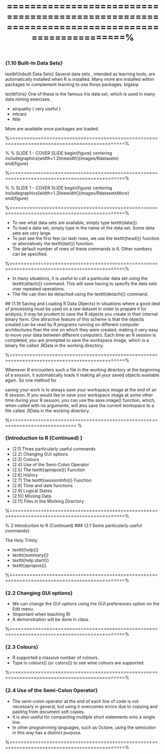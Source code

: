 %==============================================================================================%
 
### {1.10 Built-In Data Sets}
 textbf{Inbuilt Data Sets}
 Several data sets , intended as learning tools, are automatically installed when R is installed.
 Many more are installed within packages to complement learning to use those packages. 
 bigskip
 
 textbf{iris} One
 of these is the famous Iris data set, which is used in many data mining exercises.
 
 
*  airquality  ( very useful )
*  mtcars
*  Nile
 
 More are available once packages are loaded.
 
 
 %==============================================================================================%
 
 % % SLIDE 1 - COVER SLIDE
 begin{figure}
 centering
 includegraphics[width=1.2linewidth]{images/Rdatasets}        
 end{figure}
    
 %==============================================================================================%
 
 % % SLIDE 1 - COVER SLIDE
 begin{figure}
 centering
 includegraphics[width=1.2linewidth]{images/RdatasetsMore}   
 end{figure}
    
 %==============================================================================================%
 
 
 
*  To see what data sets are available, simply type texttt{data()}.
 *  To load a data set, simply type in the
 name of the data set. Some data sets are very large.
 *  To just see the first few (or last) rows, we
 use the texttt{head()} function or alternatively the texttt{tail()} function. 
*  The default number of rows of
 these commands is 6. Other numbers can be specified.
 
 
 
 %==============================================================================================%
 
 
*  In many situations, it is useful to call a particular data set using the texttt{attach()} command. This
 will save having to specify the data sets over repeated operations. 
*  The file can then be detached
 using the texttt{detach()} command.
 
 
 
 
 ## {1.19 Saving and Loading R Data Objects}
 In situations where a good deal of processing must be used on a raw dataset in order to prepare
 it for analysis, it may be prudent to save the R objects you create in their internal binary form.
 One attractive feature of this scheme is that the objects created can be read by R programs
 running on different computer architectures than the one on which they were created, making it
 very easy to move your data between different computers. Each time an R session is completed,
 you are prompted to save the workspace image, which is a binary file called .RData in the
 working directory.
 
 %==============================================================================================%
 
 Whenever R encounters such a file in the working directory at the beginning of a session,
 it automatically loads it making all your saved objects available again. So one method for
 
 saving your work is to always save your workspace image at the end of an R session. If you
 would like to save your workspace image at some other time during your R session, you can use
 the save.image() function, which, when called with no arguments, will also save the current
 workspace to a file called .RData in the working directory.
 
 
 %============================================================================= %
 
### {Introduction to R (Continued) }
 
*  [2.1] Three particularly useful commands    
*  [2.2] Changing GUI options     
*  [2.3] Colours      
*  [2.4] Use of the Semi-Colon Operator     
*  [2.5] The texttt{apropos()} Function     
*  [2.6] History       
*  [2.7] The texttt{sessionInfo()} Function     
*  [2.8] Time and date functions     
*  [2.9] Logical States      
*  [2.10] Missing Data      
*  [2.11] Files in the Working Directory     
 
 
 
 %==============================================================================================%
 
 %    2 Introduction to R (Continued)
### {2.1 Some particularly useful commands}
 
 
 The Holy Trinity
 
*  texttt{help()}
*  texttt{summary()}
*  texttt{help.start()}
*  texttt{apropos()}
 
 
 
 %==============================================================================================%
 
### {2.2 Changing GUI options}
 
*  We can change the GUI options using the GUI preferences option on the Edit menu.
 *  (Important
 when teaching R) 
*  A demonstration will be done in class.
 
 
 
 %==============================================================================================%
 
### {2.3 Colours}
 
*  R supported a massive number of colours.
*  Type in colours() (or colors()) to see what colours
 are supported.
 
 
 
 
  %==============================================================================================%
 
### {2.4 Use of the Semi-Colon Operator}
 
*  The semi-colon operator at the end of each line of code is not necessary in general, but using it
 overcomes errors due to copying and pasting from document soft copies. 
*  It is also useful for compacting multiple short statements onto a single line.
*  In other programming
 languages, such as Octave, using the semicolon in this way has a distinct purpose.
 
 
 %==============================================================================================%
 

 

